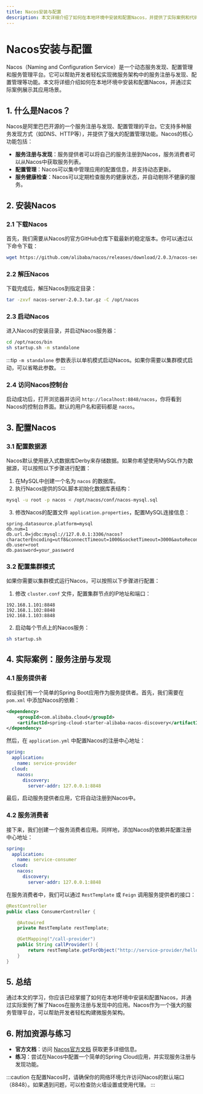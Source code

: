 ```yaml
---
title: Nacos安装与配置
description: 本文详细介绍了如何在本地环境中安装和配置Nacos，并提供了实际案例和代码示例，帮助初学者快速上手Nacos服务注册与发现。
---
```


# Nacos安装与配置

Nacos（Naming and Configuration Service）是一个动态服务发现、配置管理和服务管理平台。它可以帮助开发者轻松实现微服务架构中的服务注册与发现、配置管理等功能。本文将详细介绍如何在本地环境中安装和配置Nacos，并通过实际案例展示其应用场景。

## 1. 什么是Nacos？

Nacos是阿里巴巴开源的一个服务注册与发现、配置管理的平台。它支持多种服务发现方式（如DNS、HTTP等），并提供了强大的配置管理功能。Nacos的核心功能包括：

- **服务注册与发现**：服务提供者可以将自己的服务注册到Nacos，服务消费者可以从Nacos中获取服务列表。
- **配置管理**：Nacos可以集中管理应用的配置信息，并支持动态更新。
- **服务健康检查**：Nacos可以定期检查服务的健康状态，并自动剔除不健康的服务。

## 2. 安装Nacos

### 2.1 下载Nacos

首先，我们需要从Nacos的官方GitHub仓库下载最新的稳定版本。你可以通过以下命令下载：

```bash
wget https://github.com/alibaba/nacos/releases/download/2.0.3/nacos-server-2.0.3.tar.gz
```

### 2.2 解压Nacos

下载完成后，解压Nacos到指定目录：

```bash
tar -zxvf nacos-server-2.0.3.tar.gz -C /opt/nacos
```

### 2.3 启动Nacos

进入Nacos的安装目录，并启动Nacos服务器：

```bash
cd /opt/nacos/bin
sh startup.sh -m standalone
```

:::tip
`-m standalone` 参数表示以单机模式启动Nacos。如果你需要以集群模式启动，可以省略此参数。
:::

### 2.4 访问Nacos控制台

启动成功后，打开浏览器并访问 `http://localhost:8848/nacos`，你将看到Nacos的控制台界面。默认的用户名和密码都是 `nacos`。

## 3. 配置Nacos

### 3.1 配置数据源

Nacos默认使用嵌入式数据库Derby来存储数据。如果你希望使用MySQL作为数据源，可以按照以下步骤进行配置：

1. 在MySQL中创建一个名为 `nacos` 的数据库。
2. 执行Nacos提供的SQL脚本初始化数据库表结构：

```bash
mysql -u root -p nacos < /opt/nacos/conf/nacos-mysql.sql
```

3. 修改Nacos的配置文件 `application.properties`，配置MySQL连接信息：

```properties
spring.datasource.platform=mysql
db.num=1
db.url.0=jdbc:mysql://127.0.0.1:3306/nacos?characterEncoding=utf8&connectTimeout=1000&socketTimeout=3000&autoReconnect=true
db.user=root
db.password=your_password
```

### 3.2 配置集群模式

如果你需要以集群模式运行Nacos，可以按照以下步骤进行配置：

1. 修改 `cluster.conf` 文件，配置集群节点的IP地址和端口：

```plaintext
192.168.1.101:8848
192.168.1.102:8848
192.168.1.103:8848
```

2. 启动每个节点上的Nacos服务：

```bash
sh startup.sh
```

## 4. 实际案例：服务注册与发现

### 4.1 服务提供者

假设我们有一个简单的Spring Boot应用作为服务提供者。首先，我们需要在 `pom.xml` 中添加Nacos的依赖：

```xml
<dependency>
    <groupId>com.alibaba.cloud</groupId>
    <artifactId>spring-cloud-starter-alibaba-nacos-discovery</artifactId>
</dependency>
```

然后，在 `application.yml` 中配置Nacos的注册中心地址：

```yaml
spring:
  application:
    name: service-provider
  cloud:
    nacos:
      discovery:
        server-addr: 127.0.0.1:8848
```

最后，启动服务提供者应用，它将自动注册到Nacos中。

### 4.2 服务消费者

接下来，我们创建一个服务消费者应用。同样地，添加Nacos的依赖并配置注册中心地址：

```yaml
spring:
  application:
    name: service-consumer
  cloud:
    nacos:
      discovery:
        server-addr: 127.0.0.1:8848
```

在服务消费者中，我们可以通过 `RestTemplate` 或 `Feign` 调用服务提供者的接口：

```java
@RestController
public class ConsumerController {

    @Autowired
    private RestTemplate restTemplate;

    @GetMapping("/call-provider")
    public String callProvider() {
        return restTemplate.getForObject("http://service-provider/hello", String.class);
    }
}
```

## 5. 总结

通过本文的学习，你应该已经掌握了如何在本地环境中安装和配置Nacos，并通过实际案例了解了Nacos在服务注册与发现中的应用。Nacos作为一个强大的服务管理平台，可以帮助开发者轻松构建微服务架构。

## 6. 附加资源与练习

- **官方文档**：访问 [Nacos官方文档](https://nacos.io/zh-cn/docs/what-is-nacos.html) 获取更多详细信息。
- **练习**：尝试在Nacos中配置一个简单的Spring Cloud应用，并实现服务注册与发现功能。

:::caution
在配置Nacos时，请确保你的网络环境允许访问Nacos的默认端口（8848）。如果遇到问题，可以检查防火墙设置或使用代理。
:::